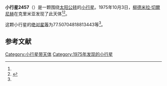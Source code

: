 {{Infobox planet
| bgcolour = #FFFFC0
| name = 2457 Rublyov
| symbol = 
| image = 
| caption = 
| discovery = yes
| discovery_ref = 
| discoverer = [[柳德米拉·切爾尼赫|柳德米拉·切爾尼赫]]
| discovery_site = [[克里米亚|克里米亚]] 
| discovered = 1975年10月3日
| designations = yes
| mp_name = 
| named_after = 
| alt_names = 1975 TU2/ 1939 EL / 1956 ES / 1969 EW
| mp_category = [[主带小行星|主带小行星]]
| orbit_ref = <ref name="a">[http://ssd.jpl.nasa.gov/sbdb.cgi?sstr=2457 2457 Rublyov] {{Wayback|url=http://ssd.jpl.nasa.gov/sbdb.cgi?sstr=2457 |date=20200820011849 }}，小行星數據庫瀏覽器（JPL Small-Body Database Browser）－[[美国国家航空航天局|美国国家航空航天局]]喷气推进实验室</ref>
| epoch = 2456400.5 (2013年4月18日更新)
| aphelion = {{convert|2.81541279531377|AU|km|3|abbr=on|lk=out}}
| perihelion = {{convert|2.46472941441082|AU|km|3|abbr=on}}
| semimajor = {{convert|2.640071104862295|AU|km|3|abbr=on}}
| eccentricity = 0.066415518
| period = 1566.829943 [[日|日]]<br />4.29[[儒略年|儒略年]]
| avg_speed = 
| inclination = 6.271299192179094
| asc_node = 140.7463867750252
| mean_anomaly = 
| arg_peri = 77.50704818813443
| satellites = 
| physical_characteristics = yes
| dimensions = 
| mass = 
| density = 
| surface_grav = 
| escape_velocity = 
| sidereal_day = 
| axial_tilt = 
| pole_ecliptic_lat = 
| pole_ecliptic_lon = 
| albedo = 
| temperatures= 
| temp_name1 = 
| mean_temp_1 = 
| max_temp_1 = 
| temp_name2 = 
| max_temp_2 = 
| spectral_type = 
| abs_magnitude = 77.50704818813443
}}

'''小行星2457'''（{{lang-en|2457 Rublyov}}）是一颗围绕[[太阳|太阳]][[公转|公转]]的[[小行星|小行星]]。1975年10月3日，[[柳德米拉·切爾尼赫|柳德米拉·切爾尼赫]]在克里米亚发现了此天体<ref name="a" /><ref>{{cite news|title=小行星列表|url=http://cfa-www.harvard.edu/iau/lists/NumberedMPs.txt|accessdate=2013-07-08|newspaper=哈佛大学|archive-date=2008-05-17|archive-url=https://web.archive.org/web/20080517010638/http://cfa-www.harvard.edu/iau/lists/NumberedMPs.txt|dead-url=no}}</ref>。

这颗小行星的[[绝对星等|绝对星等]]为77.50704818813443等<ref name="a" />。

==参考文献==
{{reflist}}
{{Minor Planet Number|[[小行星2456|小行星2456]]|[[小行星2458|小行星2458]]}}

{{小天体}}

[[Category:小行星带天体|Category:小行星带天体]]
[[Category:1975年发现的小行星|Category:1975年发现的小行星]]

{{asteroid-stub}}